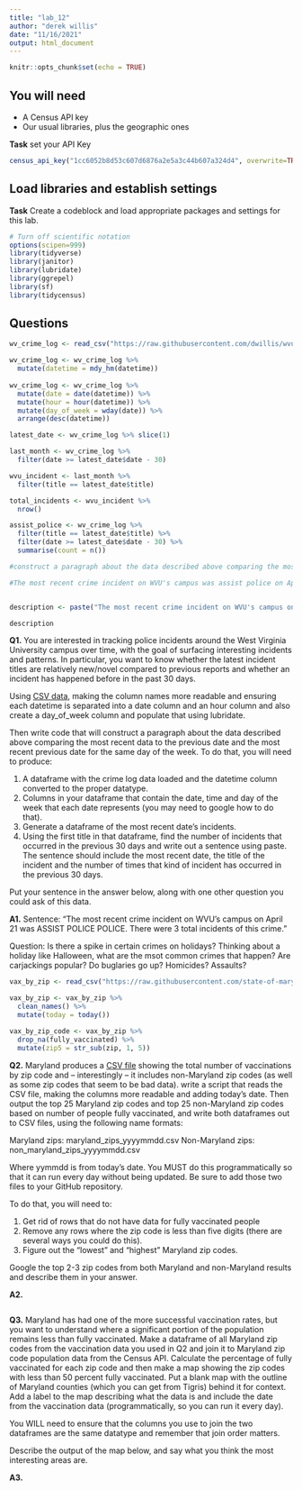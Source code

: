 ```yaml
---
title: "lab_12"
author: "derek willis"
date: "11/16/2021"
output: html_document
---
```


```r
knitr::opts_chunk$set(echo = TRUE)
```

## You will need

* A Census API key
* Our usual libraries, plus the geographic ones


**Task** set your API Key

```r
census_api_key("1cc6052b8d53c607d6876a2e5a3c44b607a324d4", overwrite=TRUE)
```

## Load libraries and establish settings

**Task** Create a codeblock and load appropriate packages and settings for this lab.

```r
# Turn off scientific notation
options(scipen=999)
library(tidyverse)
library(janitor)
library(lubridate)
library(ggrepel)
library(sf)
library(tidycensus)
```

## Questions

```r
wv_crime_log <- read_csv("https://raw.githubusercontent.com/dwillis/wvu-projects/master/crime-log/crime_log.csv")

wv_crime_log <- wv_crime_log %>%
  mutate(datetime = mdy_hm(datetime))
  
wv_crime_log <- wv_crime_log %>%
  mutate(date = date(datetime)) %>%
  mutate(hour = hour(datetime)) %>%
  mutate(day_of_week = wday(date)) %>%
  arrange(desc(datetime))

latest_date <- wv_crime_log %>% slice(1)

last_month <- wv_crime_log %>%
  filter(date >= latest_date$date - 30)

wvu_incident <- last_month %>%
  filter(title == latest_date$title)

total_incidents <- wvu_incident %>%
  nrow()

assist_police <- wv_crime_log %>%
  filter(title == latest_date$title) %>%
  filter(date >= latest_date$date - 30) %>%
  summarise(count = n())

#construct a paragraph about the data described above comparing the most recent data to the previous date and the most recent previous date for the same day of the week.

#The most recent crime incident on WVU's campus was assist police on April 21 and there have been a total of 


description <- paste("The most recent crime incident on WVU's campus on ", format(latest_date$date, format="%B %d"), " was ", latest_date$title, ".", " There were ", assist_police$count, " total incidents of this crime.", sep="")

description
```

**Q1.** You are interested in tracking police incidents around the West Virginia University campus over time, with the goal of surfacing interesting incidents and patterns. In particular, you want to know whether the latest incident titles are relatively new/novel compared to previous reports and whether an incident has happened before in the past 30 days.

Using [CSV data](https://raw.githubusercontent.com/dwillis/wvu-projects/master/crime-log/crime_log.csv), making the column names more readable and ensuring each datetime is separated into a date column and an hour column and also create a day_of_week column and populate that using lubridate.

Then write code that will construct a paragraph about the data described above comparing the most recent data to the previous date and the most recent previous date for the same day of the week. To do that, you will need to produce:

1. A dataframe with the crime log data loaded and the datetime column converted to the proper datatype.
2. Columns in your dataframe that contain the date, time and day of the week that each date represents (you may need to google how to do that).
3. Generate a dataframe of the most recent date's incidents.
4. Using the first title in that dataframe, find the number of incidents that occurred in the previous 30 days and write out a sentence using paste. The sentence should include the most recent date, the title of the incident and the number of times that kind of incident has occurred in the previous 30 days.

Put your sentence in the answer below, along with one other question you could ask of this data.

**A1.** 
Sentence: "The most recent crime incident on WVU's campus on April 21 was ASSIST POLICE POLICE. There were 3 total incidents of this crime." 

Question: Is there a spike in certain crimes on holidays? Thinking about a holiday like Halloween, what are the msot common crimes that happen? Are carjackings popular? Do buglaries go up? Homicides? Assaults?

```r
vax_by_zip <- read_csv("https://raw.githubusercontent.com/state-of-maryland/VaccineCSVs/master/Vax_ZIP_CODE_FirstSecondSingle_Totals_Raw.csv")

vax_by_zip <- vax_by_zip %>%
  clean_names() %>%
  mutate(today = today())

vax_by_zip_code <- vax_by_zip %>%
  drop_na(fully_vaccinated) %>%
  mutate(zip5 = str_sub(zip, 1, 5))

```

**Q2.** Maryland produces a [CSV file](https://raw.githubusercontent.com/state-of-maryland/VaccineCSVs/master/Vax_ZIP_CODE_FirstSecondSingle_Totals_Raw.csv) showing the total number of vaccinations by zip code and -- interestingly -- it includes non-Maryland zip codes (as well as some zip codes that seem to be bad data). write a script that reads the CSV file, making the columns more readable and adding today's date. Then output the top 25 Maryland zip codes and top 25 non-Maryland zip codes based on number of people fully vaccinated, and write both dataframes out to CSV files, using the following name formats:

Maryland zips: maryland_zips_yyyymmdd.csv
Non-Maryland zips: non_maryland_zips_yyyymmdd.csv

Where yymmdd is from today's date. You MUST do this programmatically so that it can run every day without being updated. Be sure to add those two files to your GitHub repository.

To do that, you will need to:

1. Get rid of rows that do not have data for fully vaccinated people
2. Remove any rows where the zip code is less than five digits (there are several ways you could do this).
3. Figure out the "lowest" and "highest" Maryland zip codes.

Google the top 2-3 zip codes from both Maryland and non-Maryland results and describe them in your answer.

**A2.**

```r
```

**Q3.** Maryland has had one of the more successful vaccination rates, but you want to understand where a significant portion of the population remains less than fully vaccinated. Make a dataframe of all Maryland zip codes from the vaccination data you used in Q2 and join it to Maryland zip code population data from the Census API. Calculate the percentage of fully vaccinated for each zip code and then make a map showing the zip codes with less than 50 percent fully vaccinated. Put a blank map with the outline of Maryland counties (which you can get from Tigris) behind it for context. Add a label to the map describing what the data is and include the date from the vaccination data (programmatically, so you can run it every day).

You WILL need to ensure that the columns you use to join the two dataframes are the same datatype and remember that join order matters.

Describe the output of the map below, and say what you think the most interesting areas are.

**A3.**
